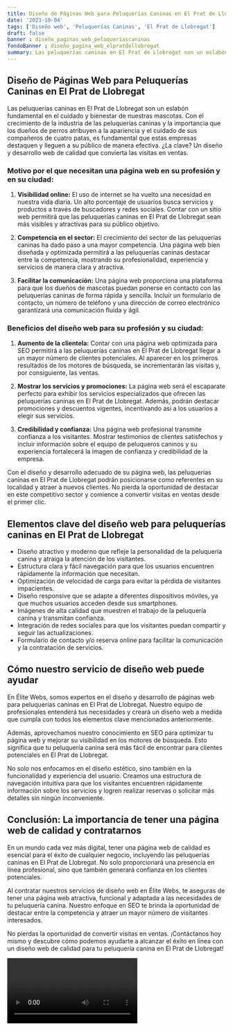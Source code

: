 ```yaml
---
title: Diseño de Páginas Web para Peluquerías Caninas en El Prat de Llobregat
date: '2023-10-04'
tags: ['Diseño web', 'Peluquerías Caninas', 'El Prat de Llobregat']
draft: false
banner : diseño_paginas_web_peluqueríascaninas
fondoBanner : diseño_pagina_web_elpratdellobregat
summary: Las peluquerías caninas en El Prat de Llobregat son un eslabón fundamental en el cuidado y bienestar de nuestras mascotas. Con el crecimiento de la industria de las peluquerías caninas y la importancia que los dueños de perros atribuyen a la apariencia y el cuidado de sus compañeros de cuatro patas, es fundamental que estas empresas destaquen y lleguen a su público de manera efectiva. ¿La clave? Un diseño y desarrollo web de calidad que convierta las visitas en ventas.
---
```


## Diseño de Páginas Web para Peluquerías Caninas en El Prat de Llobregat

Las peluquerías caninas en El Prat de Llobregat son un eslabón fundamental en el cuidado y bienestar de nuestras mascotas. Con el crecimiento de la industria de las peluquerías caninas y la importancia que los dueños de perros atribuyen a la apariencia y el cuidado de sus compañeros de cuatro patas, es fundamental que estas empresas destaquen y lleguen a su público de manera efectiva. ¿La clave? Un diseño y desarrollo web de calidad que convierta las visitas en ventas.

### Motivo por el que necesitan una página web en su profesión y en su ciudad:

1. **Visibilidad online:** El uso de internet se ha vuelto una necesidad en nuestra vida diaria. Un alto porcentaje de usuarios busca servicios y productos a través de buscadores y redes sociales. Contar con un sitio web permitirá que las peluquerías caninas en El Prat de Llobregat sean más visibles y atractivas para su público objetivo.

2. **Competencia en el sector:** El crecimiento del sector de las peluquerías caninas ha dado paso a una mayor competencia. Una página web bien diseñada y optimizada permitirá a las peluquerías caninas destacar entre la competencia, mostrando su profesionalidad, experiencia y servicios de manera clara y atractiva.

3. **Facilitar la comunicación:** Una página web proporciona una plataforma para que los dueños de mascotas puedan ponerse en contacto con las peluquerías caninas de forma rápida y sencilla. Incluir un formulario de contacto, un número de teléfono y una dirección de correo electrónico garantizará una comunicación fluida y ágil.

### Beneficios del diseño web para su profesión y su ciudad:

1. **Aumento de la clientela:** Contar con una página web optimizada para SEO permitirá a las peluquerías caninas en El Prat de Llobregat llegar a un mayor número de clientes potenciales. Al aparecer en los primeros resultados de los motores de búsqueda, se incrementarán las visitas y, por consiguiente, las ventas.

2. **Mostrar los servicios y promociones:** La página web será el escaparate perfecto para exhibir los servicios especializados que ofrecen las peluquerías caninas en El Prat de Llobregat. Además, podrán destacar promociones y descuentos vigentes, incentivando así a los usuarios a elegir sus servicios.

3. **Credibilidad y confianza:** Una página web profesional transmite confianza a los visitantes. Mostrar testimonios de clientes satisfechos y incluir información sobre el equipo de peluqueros caninos y su experiencia fortalecerá la imagen de confianza y credibilidad de la empresa.

Con el diseño y desarrollo adecuado de su página web, las peluquerías caninas en El Prat de Llobregat podrán posicionarse como referentes en su localidad y atraer a nuevos clientes. No pierda la oportunidad de destacar en este competitivo sector y comience a convertir visitas en ventas desde el primer clic.

<GifSeo />

<Cta />

## Elementos clave del diseño web para peluquerías caninas en El Prat de Llobregat

- Diseño atractivo y moderno que refleje la personalidad de la peluquería canina y atraiga la atención de los visitantes.
- Estructura clara y fácil navegación para que los usuarios encuentren rápidamente la información que necesitan.
- Optimización de velocidad de carga para evitar la pérdida de visitantes impacientes.
- Diseño responsive que se adapte a diferentes dispositivos móviles, ya que muchos usuarios acceden desde sus smartphones.
- Imágenes de alta calidad que muestren el trabajo de la peluquería canina y transmitan confianza.
- Integración de redes sociales para que los visitantes puedan compartir y seguir las actualizaciones.
- Formulario de contacto y/o reserva online para facilitar la comunicación y la contratación de servicios.


## Cómo nuestro servicio de diseño web puede ayudar

En Élite Webs, somos expertos en el diseño y desarrollo de páginas web para peluquerías caninas en El Prat de Llobregat. Nuestro equipo de profesionales entenderá tus necesidades y creará un diseño web a medida que cumpla con todos los elementos clave mencionados anteriormente.

Además, aprovechamos nuestro conocimiento en SEO para optimizar tu página web y mejorar su visibilidad en los motores de búsqueda. Esto significa que tu peluquería canina será más fácil de encontrar para clientes potenciales en El Prat de Llobregat.

No solo nos enfocamos en el diseño estético, sino también en la funcionalidad y experiencia del usuario. Creamos una estructura de navegación intuitiva para que los visitantes encuentren rápidamente información sobre los servicios y logren realizar reservas o solicitar más detalles sin ningún inconveniente.

## Conclusión: La importancia de tener una página web de calidad y contratarnos

En un mundo cada vez más digital, tener una página web de calidad es esencial para el éxito de cualquier negocio, incluyendo las peluquerías caninas en El Prat de Llobregat. No solo proporcionará una presencia en línea profesional, sino que también generará confianza en los clientes potenciales.

Al contratar nuestros servicios de diseño web en Élite Webs, te aseguras de tener una página web atractiva, funcional y adaptada a las necesidades de tu peluquería canina. Nuestro enfoque en SEO te brinda la oportunidad de destacar entre la competencia y atraer un mayor número de visitantes interesados.

No pierdas la oportunidad de convertir visitas en ventas. ¡Contáctanos hoy mismo y descubre cómo podemos ayudarte a alcanzar el éxito en línea con un diseño web de calidad para tu peluquería canina en El Prat de Llobregat!

<Video />

<CtaBot job='Peluquerías Caninas' city='El Prat de Llobregat'/>

<Gmaps query='El Prat de Llobregat+españa+maps' />